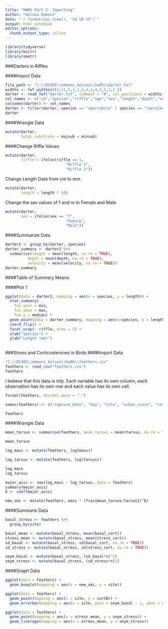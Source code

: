 ```yaml
---
title: "HW05 Part 2: Importing"
author: "Kelsea Emmons"
date: "`r format(Sys.time(), '%d %B %Y')`"
output: html_notebook
editor_options: 
  chunk_output_type: inline
---
```


```r
library(tidyverse)
library(knitr)
library(smatr)
```

###Darters in Riffles

####Import Data
```r
file_path <- "C:\\BI485\\emmons_kelsea\\hw05\\darter.txt"
widths <- fwf_widths(c(3,11,1,1,1,3,4,4,4,3,3,2,2 ))
darter <- read_fwf("darter.txt", comment = "#", col_positions = widths)
col_names <- c("id","species","riffle","age","sex","length","depth","velocity","temperature","majsub","minsub","majtype","mintype")
colnames(darter) <- col_names
darter <- filter(darter, species == "spectabile" | species == "caeruleum" | species == "blennioides")
darter
```

####Wrangle Data
```r
mutate(darter,
       total_substrate = majsub + minsub)
```

####Change Riffle Values
```r
mutate(darter,
       riffle = ifelse(riffle == 1,
                           "Riffle 1",
                           "Riffle 2"))
```

Change Length Data from cm to mm.

```r
mutate(darter,
       length = length * 10)
```

Change the sex values of f and m to Female and Male.

```r
mutate(darter,
       sex = ifelse(sex == "f",
                           "Female",
                           "Male"))
```

####Summarize Data
```r
darter2 <- group_by(darter, species)
darter_summary <- darter2 %>%
  summarise(length = mean(length, na.rm = TRUE),
          depth = mean(depth, na.rm = TRUE),
          velocity = mean(velocity, na.rm = TRUE))
darter_summary
```

####Table of Summary Means


####Plot 1
```r
ggplot(data = darter2, mapping = aes(x = species, y = length)) +
  stat_summary(
    fun.ymin = min,
    fun.ymax = max,
    fun.y = median) +
  geom_point(data = darter_summary, mapping = aes(x=species, y = length), shape = 15)  +
  coord_flip() +
  facet_wrap(~ riffle, nrow = 2) +
  xlab("Species") +
  ylab("Length (mm)")
  
```






###Stress and Corticosterones in Birds
####Import Data
```r
"C:\\BI485\\emmons_kelsea\\hw06\\feathers.csv"
feathers <- read_csv("feathers.csv")
feathers
```
I believe that this data is tidy. Each variable has its own column, each observation has its own row and each value has its own cell.

```r
format(feathers, decimal.more = ",")
```


```r
names(feathers) <- c("capture_date", "day", "site", "urban_score", "cortF", "cortB", "sex", "smi", "tarsus", "mass", "basal_cort", "stress_cort")

feathers
```

####Wrangle Data
```r
mean_tarsus <- summarise(feathers, mean_tarsus = mean(tarsus, na.rm = TRUE))
```
```r
mean_tarsus
```

```r
log_mass <- mutate(feathers, log(mass))

log_tarsus <- mutate(feathers, log(tarsus))

log_mass
log_tarsus
```

```r
major_axis <- sma(log_mass ~ log_tarsus, data = feathers)
summary(major_axis)
b <- coef(major_axis)
```

```r
new_smi <- mutate(feathers, mass * (frac{mean_tarsus/tarsus})^b)
```

####Summarie Data
```r
basal_stress <- feathers %>%
  group_by(site)

basal_mean <- mutate(basal_stress, mean(basal_cort))
stress_mean <- mutate(basal_stress, mean(stress_cort))
sd_basal <- mutate(basal_stress, sd(basal_cort, na.rm = TRUE))
sd_stress <- mutate(basal_stress, sd(stress_cort, na.rm = TRUE))

seym_basal <- mutate(basal_stress, (sd_basal*n)^2)
seym_stress <- mutate(basal_stress, (sd_stress*n)2)            

```

####Graph Data
```r
ggplot(data = feathers) + 
  geom_boxplot(mapping = aes(x = new_smi, y = site))
```

```r
ggplot(data = feathers) +
  geom_point(mapping = aes(x = site, y = cortB)) +
  geom_errorbar(mapping = aes(x = site, ymin = seym_basal - 1, ymax = seym_basal+1))
```

```r
ggplot(data = feathers) +
  geom_point(mapping = aes(x = stress_mean, y = seym_stress)) +
  geom_linerage(mapping = aes(x = stress_mean, y = seym_stress))
```

